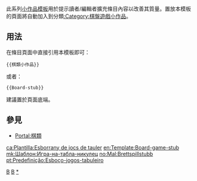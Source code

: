 <includeonly></includeonly><noinclude>{{template doc page viewed directly}}</noinclude>
<!-- 在本行下編輯模板說明 -->
此系列[[:Category:小作品模板|小作品模板]]用於提示讀者/編輯者擴充條目內容以改善其質量。置放本模板的頁面將自動加入到分類[[:Category:棋盤遊戲小作品]]。
== 用法 ==
在條目頁面中直接引用本模板即可：
<pre>{{棋類小作品}}
</pre>
或者：
<pre>{{Board-stub}}
</pre>
建議置於頁面底端。
== 參見 ==
* [[Portal:棋類]]
<includeonly>
<!-- 本行下加入模板的分類 -->
[[Category:娛樂小作品模板|B]]
[[Category:文化小作品模板|B]]
[[Category:棋盤遊戲小作品|*]]
<!-- 本行下加入模板的跨語言鏈接 -->
[[ca:Plantilla:Esborrany de jocs de tauler]]
[[en:Template:Board-game-stub]]
[[mk:Шаблон:Игра-на-табла-никулец]]
[[no:Mal:Brettspillstubb]]
[[pt:Predefinição:Esboço-jogos-tabuleiro]]
</includeonly>